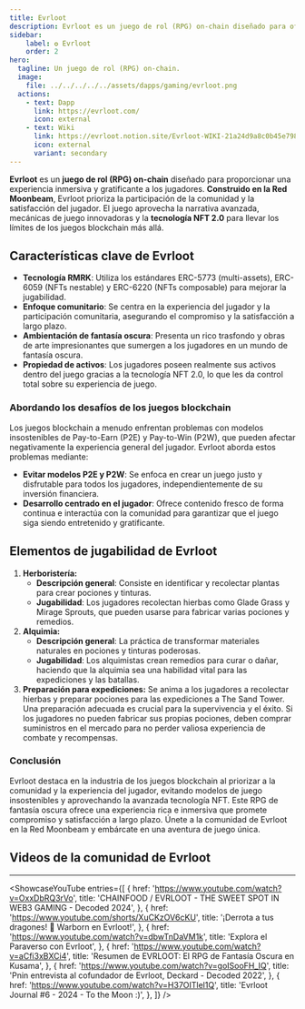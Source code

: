 ```yaml
---
title: Evrloot
description: Evrloot es un juego de rol (RPG) on-chain diseñado para ofrecer una experiencia inmersiva y gratificante a los jugadores. Construido en la Red Moonbeam.
sidebar:
    label: ✪ Evrloot
    order: 2
hero:
  tagline: Un juego de rol (RPG) on-chain.
  image: 
    file: ../../../../../assets/dapps/gaming/evrloot.png
  actions:
    - text: Dapp
      link: https://evrloot.com/
      icon: external
    - text: Wiki
      link: https://evrloot.notion.site/Evrloot-WIKI-21a24d9a8c0b45e7982870b4193ba0d6
      icon: external
      variant: secondary
---
```



**Evrloot** es un **juego de rol (RPG) on-chain** diseñado para proporcionar una experiencia inmersiva y gratificante a los jugadores. **Construido en la Red Moonbeam**, Evrloot prioriza la participación de la comunidad y la satisfacción del jugador. El juego aprovecha la narrativa avanzada, mecánicas de juego innovadoras y la **tecnología NFT 2.0** para llevar los límites de los juegos blockchain más allá.

## Características clave de Evrloot
- **Tecnología RMRK**: Utiliza los estándares ERC-5773 (multi-assets), ERC-6059 (NFTs nestable) y ERC-6220 (NFTs composable) para mejorar la jugabilidad.
- **Enfoque comunitario**: Se centra en la experiencia del jugador y la participación comunitaria, asegurando el compromiso y la satisfacción a largo plazo.
- **Ambientación de fantasía oscura**: Presenta un rico trasfondo y obras de arte impresionantes que sumergen a los jugadores en un mundo de fantasía oscura.
- **Propiedad de activos**: Los jugadores poseen realmente sus activos dentro del juego gracias a la tecnología NFT 2.0, lo que les da control total sobre su experiencia de juego.

### Abordando los desafíos de los juegos blockchain
Los juegos blockchain a menudo enfrentan problemas con modelos insostenibles de Pay-to-Earn (P2E) y Pay-to-Win (P2W), que pueden afectar negativamente la experiencia general del jugador. Evrloot aborda estos problemas mediante:
- **Evitar modelos P2E y P2W**: Se enfoca en crear un juego justo y disfrutable para todos los jugadores, independientemente de su inversión financiera.
- **Desarrollo centrado en el jugador**: Ofrece contenido fresco de forma continua e interactúa con la comunidad para garantizar que el juego siga siendo entretenido y gratificante.

## Elementos de jugabilidad de Evrloot
1. **Herboristería:**
    - **Descripción general**: Consiste en identificar y recolectar plantas para crear pociones y tinturas.
    - **Jugabilidad**: Los jugadores recolectan hierbas como Glade Grass y Mirage Sprouts, que pueden usarse para fabricar varias pociones y remedios.
2. **Alquimia:**
    - **Descripción general**: La práctica de transformar materiales naturales en pociones y tinturas poderosas.
    - **Jugabilidad**: Los alquimistas crean remedios para curar o dañar, haciendo que la alquimia sea una habilidad vital para las expediciones y las batallas.
3. **Preparación para expediciones:** Se anima a los jugadores a recolectar hierbas y preparar pociones para las expediciones a The Sand Tower. Una preparación adecuada es crucial para la supervivencia y el éxito. Si los jugadores no pueden fabricar sus propias pociones, deben comprar suministros en el mercado para no perder valiosa experiencia de combate y recompensas.

### Conclusión
Evrloot destaca en la industria de los juegos blockchain al priorizar a la comunidad y la experiencia del jugador, evitando modelos de juego insostenibles y aprovechando la avanzada tecnología NFT. Este RPG de fantasía oscura ofrece una experiencia rica e inmersiva que promete compromiso y satisfacción a largo plazo. Únete a la comunidad de Evrloot en la Red Moonbeam y embárcate en una aventura de juego única.

## Videos de la comunidad de Evrloot
------------
<ShowcaseYouTube
  entries={[
        {
      href: 'https://www.youtube.com/watch?v=OxxDbRQ3rVo',
      title: 'CHAINFOOD / EVRLOOT - THE SWEET SPOT IN WEB3 GAMING - Decoded 2024',
    },
        {
      href: 'https://www.youtube.com/shorts/XuCKzOV6cKU',
      title: '¡Derrota a tus dragones! 🐉 Warborn en Evrloot!',
    },
        {
      href: 'https://www.youtube.com/watch?v=dbwTnDaVM1k',
      title: 'Explora el Paraverso con Evrloot',
    },
        {
      href: 'https://www.youtube.com/watch?v=aCfi3xBXCi4',
      title: 'Resumen de EVRLOOT: El RPG de Fantasía Oscura en Kusama',
    },
        {
      href: 'https://www.youtube.com/watch?v=goISooFH_IQ',
      title: 'Pnin entrevista al cofundador de Evrloot, Deckard - Decoded 2022',
    },
        {
      href: 'https://www.youtube.com/watch?v=H37OITlel1Q',
      title: 'Evrloot Journal #6 - 2024 - To the Moon :)',
    },
  ]} />
